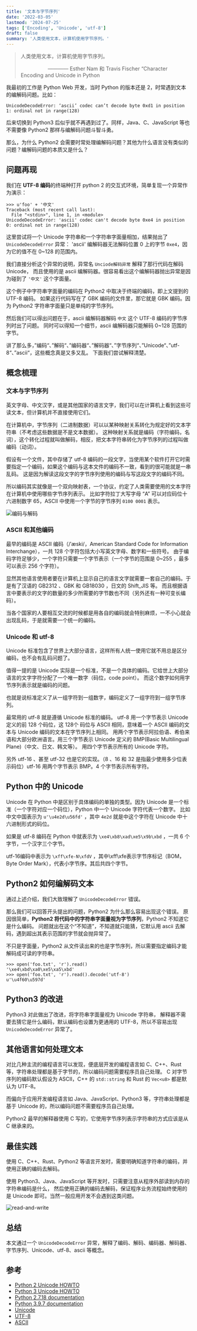 ```yaml
---
title: '文本与字节序列'
date: '2022-03-05'
lastmod: '2024-07-25'
tags: ['Encoding', 'Unicode', 'utf-8']
draft: false
summary: '人类使用文本，计算机使用字节序列。'
---
```


> 人类使用文本，计算机使用字节序列。
>
> &emsp;&emsp;&emsp;&emsp;&emsp; ———— Esther Nam 和 Travis Fischer “Character Encoding and Unicode in Python

我最初的工作是 Python Web 开发，当时 Python 的版本还是 2，时常遇到文本的编解码问题。比如：

```
UnicodeDecodeError: ‘ascii’ codec can’t decode byte 0xd1 in position 1: ordinal not in range(128)
```

后来切换到 Python3 后似乎就不再遇到过了。同样，Java、C、JavaScript 等也不需要像 Python2 那样与编解码问题斗智斗勇。

那么，为什么 Python2 会需要时常处理编解码问题？其他为什么语言没有类似的问题？编解码问题的本质又是什么？

<TOCInline toc={props.toc} exclude="Introduction" />

## 问题再现

我们在 **UTF-8 编码**的终端种打开 python 2 的交互式环境，简单复现一个异常作为演示：

```Python2
>>> u'foo' + '中文'
Traceback (most recent call last):
  File "<stdin>", line 1, in <module>
UnicodeDecodeError: 'ascii' codec can't decode byte 0xe4 in position 0: ordinal not in range(128)
```

这里尝试将一个 Unicode 字符串和一个字符串字面量相加，结果抛出了 `UnicodeDecodeError` 异常：
'ascii' 编解码器无法解码位置 0 上的字节 `0xe4`，因为它的值不在 0~128 的范围内。

我们直接分析这个异常的说明，异常名 `Unciode解码异常` 解释了那行代码在解码 Unicode，
而且使用的是 ascii 编解码器。很容易看出这个编解码器抛出异常是因为碰到了 `'中文'` 这个字面量。

这个例子中字符串字面量的编码在 Python2 中取决于终端的编码，即上文提到的 UTF-8 编码。
如果这行代码写在了 GBK 编码的文件里，那它就是 GBK 编码。因为 Python2 字符串字面量只是单纯的字节序列。

然后我们可以得出问题在于，ascii 编解码器解码 `中文` 这个 UTF-8 编码的字节序列时出了问题。
同时可以得知一个细节，ascii 编解码器只能解码 0~128 范围的字节。

讲了那么多，”编码“、”解码“、”编码器“、”解码器“、”字节序列“、”Unicode“、”utf-8“、”ascii“，这些概念真是又多又乱。
下面我们尝试解释清楚。

## 概念梳理

### 文本与字节序列

英文字母、中文汉字，或是其他国家的语言文字，我们可以在计算机上看到这些可读文本，但计算机并不直接使用它们。

在计算机中，字节序列（二进制数据）可以以某种映射关系转化为规定好的文本字符串（不考虑这些数据是不是文本数据）。
这种映射关系就是编码（字符编码，名词），这个转化过程就叫做解码，相反，把文本字符串转化为字节序列的过程叫做编码（动词）。

假设有一个文件，其中存储了 utf-8 编码的一段文字，当使用某个软件打开它时需要指定一个编码，如果这个编码与这本文件的编码不一致，看到的很可能就是一串乱码。
这是因为解读这段文字的字节序列使用的编码与写这段文字的编码不同。

所以编码其实就像是一个双向映射表，一个协议，约定了人类需要使用的文本字符在计算机中使用哪些字节序列表示。
比如字符拉丁大写字母 “A” 可以对应码位十六进制数字 65，ASCII 中使用一个字节的字节序列 `0100 0001` 表示。

![编码与解码](/static/images/text-and-bytes/encoding-and-decoding.png)

### ASCII 和其他编码

最早的编码是 ASCII 编码（/ˈæski/，American Standard Code for Information Interchange），一共 128 个字符包括大小写英文字母、数字和一些符号。
由于编码字符足够少，一个字符只需要一个字节表示（一个字节的范围是 0~255 ，最多可以表示 256 个字符）。

显然其他语言使用者要在计算机上显示自己的语言文字就需要一套自己的编码。于是有了汉语的 GB2312 、GBK 和 GB18030 ，日文的 Shift_JIS 等。
而且根据语言中要表示的文字的数量的多少所需要的字节数也不同（另外还有一种可变长编码）。

当各个国家的人要相互交流的时候都是用各自的编码就会特别麻烦，一不小心就会出现乱码，于是就需要一个统一的编码。

### Unicode 和 utf-8

Unicode 标准包含了世界上大部分语言，这样所有人统一使用它就不用总是区分编码，也不会有乱码问题了。

值得一提的是 Unicode 实际是一个标准，不是一个具体的编码。它给世上大部分语言的文字字符分配了一个唯一数字（码位，code point）。
而这个数字如何用字节序列表示就是编码的问题。

也就是说标准定义了从一组字符到一组数字，编码定义了一组字符到一组字节序列。

最常用的 utf-8 就是遵循 Unicode 标准的编码。
utf-8 用一个字节表示 Unicode 定义的前 128 个码位，这 128个 码位与 ASCII 相同，意味着一个 ASCII 编码的文本与 Unicode 编码的文本在字节序列上相同。
用两个字节表示阿拉伯语、希伯来语和大部分欧洲语言。用三个字节表示 Unicode 定义的 BMP(Basic Multilingual Plane)（中文、日文、韩文等）。
用四个字节表示所有的 Unicode 字符。

另外 utf-16 、甚至 utf-32 也是它的实现。（8 、16 和 32 是指最少使用多少位表示码位）utf-16 用两个字节表示 BMP。4 个字节表示所有字符。

## Python 中的 Unicode

Unicode 在 Python 中是区别于具体编码的单独的类型。因为 Unicode 是一个标准（一个字符对应一个码位），Python 中一个 Unicode 字符代表一个数字。
比如中文中国表示为 `u'\u4e2d\u56fd'` ，其中 `4e2d` 就是中这个字符在 Unicode 中十六进制形式的码位。

如果是 utf-8 编码在 Python 中就表示为 `\xe4\xb8\xad\xe5\x9b\xbd` ，一共 6 个字节，一个汉字三个字节。

utf-16编码中表示为 `\xff\xfe-N\xfdV` ，其中\xff\xfe表示字节序标记（BOM，Byte Order Mark），代表小字节序。其后共四个字节。

## Python2 如何编解码文本

通过上述介绍，我们大致理解了 `UnicodeDecodeError` 错误。

那么我们可以回答开头提出的问题，Python2 为什么那么容易出现这个错误。
原因很简单，**Python2 将代码中的字符串字面量视为字节序列**，Python2 不知道它是什么编码。
问题就出在这个“不知道”，不知道就只能猜，它默认用 ascii 去解码，遇到超出其表示范围的字节就会抛异常了。

不只是字面量，Python2 从文件读出来的也是字节序列，所以需要指定编码才能解码成可读的字符串。

```Python2
>>> open('foo.txt', 'r').read()
'\xe4\xbd\xa0\xe5\xa5\xbd'
>>> open('foo.txt', 'r').read().decode('utf-8')
u'\u4f60\u597d'
```

## Python3 的改进

Python3 对此做出了改进，将字符串字面量视为 Unicode 字符串，
解释器不需要去猜它是什么编码，默认编码也设置为更通用的 UTF-8，所以不容易出现 `UnicodeDecodeError` 异常了。

## 其他语言如何处理文本

对比几种主流的编程语言可以发现，便底层开发的编程语言如 C、C++、Rust 等，字符串处理都是基于字节的，所以编码问题需要程序员自己处理。
C 对字节序列的编码默认假设为 ASCII，C++ 的 `std::string` 和 Rust 的 `Vec<u8>` 都是默认为 UTF-8。

而偏向于应用开发编程语言如 Java、JavaScript、Python3 等，字符串处理都是基于 Unicode 的，所以编码问题不需要程序员自己处理。

Python2 最早的解释器使用 C 写的，它使用字节序列表示字符串的方式应该是从 C 继承来的。

## 最佳实践

使用 C、C++、Rust、Python2 等语言开发时，需要明确知道字符串的编码，并使用正确的编码去解码。

使用 Python3、Java、JavaScript 等开发时，只需要注意从程序外部读到内存的字符串编码是什么，
然后使用正确的编码去解码，保证程序业务流程始终使用的是 Unicode 即可。当然一般应用开发不会遇到这类问题。

![read-and-write](/static/images/text-and-bytes/read-write-bytes.png)

## 总结

本文通过一个 `UnicodeDecodeError` 异常，解释了编码、解码、编码器、解码器、字节序列、Unicode、utf-8、ascii 等概念。

## 参考

- [Python 2 Unicode HOWTO](https://docs.python.org/2.7/howto/unicode.html)
- [Python 3 Unicode HOWTO](https://docs.python.org/3/howto/unicode.html)
- [Python 2.7.18 documentation](https://docs.python.org/2/library/codecs.html#standard-encodings)
- [Python 3.9.7 documentation](https://docs.python.org/3/library/codecs.html#standard-encodings)
- [Unicode](https://en.wikipedia.org/wiki/Unicode)
- [UTF-8](https://en.wikipedia.org/wiki/UTF-8)
- [ASCII](https://en.wikipedia.org/wiki/ASCII)
